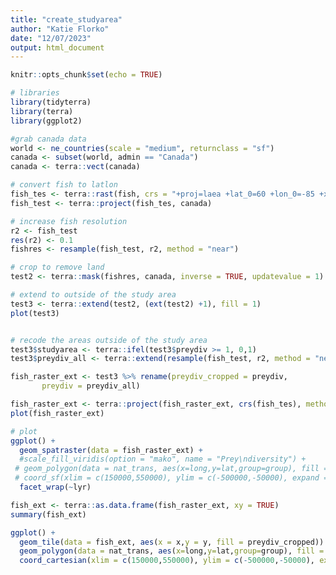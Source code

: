 ```yaml
---
title: "create_studyarea"
author: "Katie Florko"
date: "12/07/2023"
output: html_document
---
```


```r
knitr::opts_chunk$set(echo = TRUE)
```


```r
# libraries
library(tidyterra)
library(terra)
library(ggplot2)

#grab canada data
world <- ne_countries(scale = "medium", returnclass = "sf")
canada <- subset(world, admin == "Canada")
canada <- terra::vect(canada)

# convert fish to latlon
fish_tes <- terra::rast(fish, crs = "+proj=laea +lat_0=60 +lon_0=-85 +x_0=0 +y_0=0 +datum=WGS84 +units=m +no_defs +ellps=WGS84 +towgs84=0,0,0")
fish_test <- terra::project(fish_tes, canada) 

# increase fish resolution
r2 <- fish_test
res(r2) <- 0.1
fishres <- resample(fish_test, r2, method = "near")

# crop to remove land
test2 <- terra::mask(fishres, canada, inverse = TRUE, updatevalue = 1)

# extend to outside of the study area
test3 <- terra::extend(test2, (ext(test2) +1), fill = 1)
plot(test3)


# recode the areas outside of the study area
test3$studyarea <- terra::ifel(test3$preydiv >= 1, 0,1)
test3$preydiv_all <- terra::extend(resample(fish_test, r2, method = "near"), (ext(test2) +1), fill = 1)

fish_raster_ext <- test3 %>% rename(preydiv_cropped = preydiv,
       preydiv = preydiv_all)

fish_raster_ext <- terra::project(fish_raster_ext, crs(fish_tes), method = "near")
plot(fish_raster_ext)

# plot
ggplot() + 
  geom_spatraster(data = fish_raster_ext) +
  #scale_fill_viridis(option = "mako", name = "Prey\ndiversity") +
 # geom_polygon(data = nat_trans, aes(x=long,y=lat,group=group), fill = NA, color = "white") +
 # coord_sf(xlim = c(150000,550000), ylim = c(-500000,-50000), expand = F) +
  facet_wrap(~lyr)

fish_ext <- terra::as.data.frame(fish_raster_ext, xy = TRUE) 
summary(fish_ext)

ggplot() + 
  geom_tile(data = fish_ext, aes(x = x,y = y, fill = preydiv_cropped)) +
  geom_polygon(data = nat_trans, aes(x=long,y=lat,group=group), fill = NA, color = "white") +
  coord_cartesian(xlim = c(150000,550000), ylim = c(-500000,-50000), expand = F) 

```

